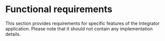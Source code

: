 
# Functional requirements

This section provides requirements for specific features of the Integrator application. Please note that it should not contain any implementation details.